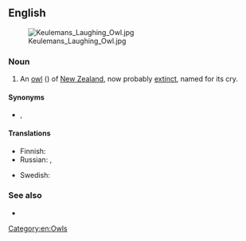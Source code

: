 ==English==
[[Image:Keulemans Laughing Owl.jpg|thumb]]

===Noun===
{{en-noun}}

# An [[owl]] ({{taxlink|Sceloglaux albifacies|species|noshow=1}}) of [[New Zealand]], now probably [[extinct]], named for its cry.

====Synonyms====
* {{l|en|whekau}}, {{l|en|white-faced owl}}

====Translations====
{{trans-top|''Sceloglaux albifacies''}}
* Finnish: {{t+|fi|kirkupöllö}}
* Russian: {{t|ru|смею́щаяся сова́|f}}, {{t|ru|новозела́ндская сова́-хохоту́нья|f}}
{{trans-mid}}
* Swedish: {{t|sv|skrattuggla|c}}
{{trans-bottom}}

===See also===
* {{pedia}}

[[Category:en:Owls]]